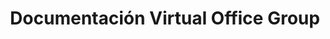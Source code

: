 ---
title: Documentación Virtual Office Group
description: La documentación oficial de Virtual Office Group ofrece una guía completa para desarrolladores y usuarios técnicos que trabajan con sus soluciones.
template: splash
hero:
  tagline: La documentación oficial de Virtual Office Group ofrece una guía completa para desarrolladores y usuarios técnicos que trabajan con sus soluciones.
  image:
    file: ../../assets/logo.webp
  actions:
    - text: Buscar ahora
      link: ./al/guides/enviroment/
      icon: right-arrow
---